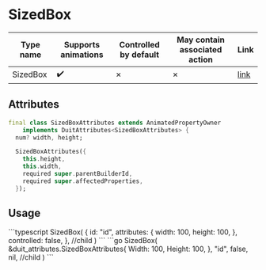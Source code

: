
# SizedBox

| Type name | Supports animations | Controlled by default | May contain associated action | Link |
| - | - | - | - | - |
| SizedBox | :heavy_check_mark: | &cross; | &cross; | [link](https://api.flutter.dev/flutter/widgets/SizedBox-class.html) |

## Attributes

```dart
final class SizedBoxAttributes extends AnimatedPropertyOwner
    implements DuitAttributes<SizedBoxAttributes> {
  num? width, height;

  SizedBoxAttributes({
    this.height,
    this.width,
    required super.parentBuilderId,
    required super.affectedProperties,
  });

```

## Usage

<Tabs groupId="lang">
  <TabItem value="ts" label="TypeScript" default>
    ```typescript
    SizedBox(
        {
            id: "id",
            attributes: {
                width: 100,
                height: 100,
            },
            controlled: false,
        },
        //child
    )
    ```
  </TabItem>
  <TabItem value="go" label="Go">
    ```go
	SizedBox(
		&duit_attributes.SizedBoxAttributes{
			Width: 100,
			Height: 100,
		},
		"id",
		false,
		nil, //child
	)
    ```
  </TabItem>
</Tabs>

